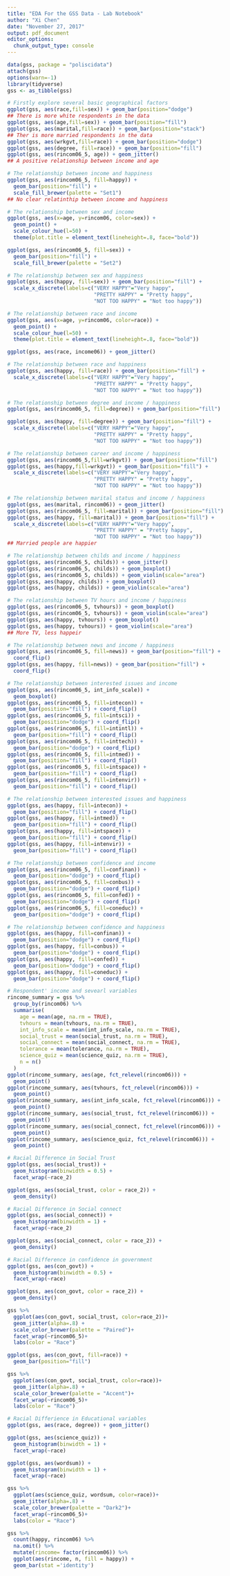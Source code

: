 ```yaml
---
title: "EDA For the GSS Data - Lab Notebook"
author: "Xi Chen"
date: "November 27, 2017"
output: pdf_document
editor_options: 
  chunk_output_type: console
---
```


```r
data(gss, package = "poliscidata")
attach(gss)
options(warn=-1)
library(tidyverse)
gss <- as_tibble(gss)

# Firstly explore several basic geographical factors
ggplot(gss, aes(race,fill=sex)) + geom_bar(position="dodge")
## There is more white respondents in the data
ggplot(gss, aes(age,fill=sex)) + geom_bar(position="fill")
ggplot(gss, aes(marital,fill=race)) + geom_bar(position="stack")
## Ther is more married respondents in the data
ggplot(gss, aes(wrkgvt,fill=race)) + geom_bar(position="dodge")
ggplot(gss, aes(degree, fill=race)) + geom_bar(position="fill")
ggplot(gss, aes(rincom06_5, age)) + geom_jitter()
## A positive relationship between income and age

# The relationship between income and happiness 
ggplot(gss, aes(rincom06_5, fill=happy)) + 
  geom_bar(position="fill") + 
  scale_fill_brewer(palette = "Set1")
## No clear relatinthip between income and happiness

# The relationship between sex and income
ggplot(gss, aes(x=age, y=rincom06, color=sex)) + 
  geom_point() +
  scale_colour_hue(l=50) + 
  theme(plot.title = element_text(lineheight=.8, face="bold"))

ggplot(gss, aes(rincom06_5, fill=sex)) + 
  geom_bar(position="fill") + 
  scale_fill_brewer(palette = "Set2")

# The relationship between sex and happiness
ggplot(gss, aes(happy, fill=sex)) + geom_bar(position="fill") +
  scale_x_discrete(labels=c("VERY HAPPY"="Very happy", 
                            "PRETTY HAPPY" = "Pretty happy", 
                            "NOT TOO HAPPY" = "Not too happy"))

# The relationship between race and income 
ggplot(gss, aes(x=age, y=rincom06, color=race)) + 
  geom_point() +
  scale_colour_hue(l=50) + 
  theme(plot.title = element_text(lineheight=.8, face="bold"))

ggplot(gss, aes(race, income06)) + geom_jitter()

# The relationship between race and happiness
ggplot(gss, aes(happy, fill=race)) + geom_bar(position="fill") +
  scale_x_discrete(labels=c("VERY HAPPY"="Very happy", 
                            "PRETTY HAPPY" = "Pretty happy", 
                            "NOT TOO HAPPY" = "Not too happy"))

# The relationship between degree and income / happiness 
ggplot(gss, aes(rincom06_5, fill=degree)) + geom_bar(position="fill")

ggplot(gss, aes(happy, fill=degree)) + geom_bar(position="fill") +
  scale_x_discrete(labels=c("VERY HAPPY"="Very happy", 
                            "PRETTY HAPPY" = "Pretty happy", 
                            "NOT TOO HAPPY" = "Not too happy"))

# The relationship between career and income / happiness 
ggplot(gss, aes(rincom06_5,fill=wrkgvt)) + geom_bar(position="fill")
ggplot(gss, aes(happy,fill=wrkgvt)) + geom_bar(position="fill") +
  scale_x_discrete(labels=c("VERY HAPPY"="Very happy", 
                            "PRETTY HAPPY" = "Pretty happy", 
                            "NOT TOO HAPPY" = "Not too happy"))

# The relationship between marital status and income / happiness
ggplot(gss, aes(marital, rincom06)) + geom_jitter()
ggplot(gss, aes(rincom06_5, fill=marital)) + geom_bar(position="fill")
ggplot(gss, aes(happy, fill=marital)) + geom_bar(position="fill") +
  scale_x_discrete(labels=c("VERY HAPPY"="Very happy", 
                            "PRETTY HAPPY" = "Pretty happy", 
                            "NOT TOO HAPPY" = "Not too happy"))
## Married people are happier

# The relationship between childs and income / happiness
ggplot(gss, aes(rincom06_5, childs)) + geom_jitter()
ggplot(gss, aes(rincom06_5, childs)) + geom_boxplot()
ggplot(gss, aes(rincom06_5, childs)) + geom_violin(scale="area")
ggplot(gss, aes(happy, childs)) + geom_boxplot()
ggplot(gss, aes(happy, childs)) + geom_violin(scale="area")

# The relationship between TV hours and income / happiness
ggplot(gss, aes(rincom06_5, tvhours)) + geom_boxplot()
ggplot(gss, aes(rincom06_5, tvhours)) + geom_violin(scale="area")
ggplot(gss, aes(happy, tvhours)) + geom_boxplot()
ggplot(gss, aes(happy, tvhours)) + geom_violin(scale="area")
## More TV, less happeir

# The relationship between news and income / happiness
ggplot(gss, aes(rincom06_5, fill=news)) + geom_bar(position="fill") + 
  coord_flip()
ggplot(gss, aes(happy, fill=news)) + geom_bar(position="fill") + 
  coord_flip()

# The relationship between interested issues and income
ggplot(gss, aes(rincom06_5, int_info_scale)) + 
  geom_boxplot()
ggplot(gss, aes(rincom06_5, fill=intecon)) + 
  geom_bar(position="fill") + coord_flip()
ggplot(gss, aes(rincom06_5, fill=intsci)) + 
  geom_bar(position="dodge") + coord_flip()
ggplot(gss, aes(rincom06_5, fill=intintl)) + 
  geom_bar(position="fill") + coord_flip()
ggplot(gss, aes(rincom06_5, fill=inttech)) + 
  geom_bar(position="dodge") + coord_flip()
ggplot(gss, aes(rincom06_5, fill=intmed)) + 
  geom_bar(position="fill") + coord_flip()
ggplot(gss, aes(rincom06_5, fill=intspace)) + 
  geom_bar(position="fill") + coord_flip()
ggplot(gss, aes(rincom06_5, fill=intenvir)) + 
  geom_bar(position="fill") + coord_flip()

# The relationship between interested issues and happiness
ggplot(gss, aes(happy, fill=intecon)) + 
  geom_bar(position="fill") + coord_flip()
ggplot(gss, aes(happy, fill=intmed)) + 
  geom_bar(position="fill") + coord_flip()
ggplot(gss, aes(happy, fill=intspace)) + 
  geom_bar(position="fill") + coord_flip()
ggplot(gss, aes(happy, fill=intenvir)) + 
  geom_bar(position="fill") + coord_flip()

# The relationship between confidence and income
ggplot(gss, aes(rincom06_5, fill=confinan)) + 
  geom_bar(position="dodge") + coord_flip()
ggplot(gss, aes(rincom06_5, fill=conbus)) + 
  geom_bar(position="dodge") + coord_flip()
ggplot(gss, aes(rincom06_5, fill=confed)) + 
  geom_bar(position="dodge") + coord_flip()
ggplot(gss, aes(rincom06_5, fill=coneduc)) + 
  geom_bar(position="dodge") + coord_flip()

# The relationship between confidence and happiness
ggplot(gss, aes(happy, fill=confinan)) + 
  geom_bar(position="dodge") + coord_flip()
ggplot(gss, aes(happy, fill=conbus)) + 
  geom_bar(position="dodge") + coord_flip()
ggplot(gss, aes(happy, fill=confed)) + 
  geom_bar(position="dodge") + coord_flip()
ggplot(gss, aes(happy, fill=coneduc)) + 
  geom_bar(position="dodge") + coord_flip()

# Respondent' income and sevearl variables
rincome_summary = gss %>%
  group_by(rincom06) %>%
  summarise(
    age = mean(age, na.rm = TRUE),
    tvhours = mean(tvhours, na.rm = TRUE),
    int_info_scale = mean(int_info_scale, na.rm = TRUE),
    social_trust = mean(social_trust, na.rm = TRUE),
    social_connect = mean(social_connect, na.rm = TRUE),
    tolerance = mean(tolerance, na.rm = TRUE),
    science_quiz = mean(science_quiz, na.rm = TRUE),
    n = n()
  )
ggplot(rincome_summary, aes(age, fct_relevel(rincom06))) +
  geom_point()
ggplot(rincome_summary, aes(tvhours, fct_relevel(rincom06))) +
  geom_point()
ggplot(rincome_summary, aes(int_info_scale, fct_relevel(rincom06))) +
  geom_point()
ggplot(rincome_summary, aes(social_trust, fct_relevel(rincom06))) +
  geom_point()
ggplot(rincome_summary, aes(social_connect, fct_relevel(rincom06))) +
  geom_point()
ggplot(rincome_summary, aes(science_quiz, fct_relevel(rincom06))) +
  geom_point()

# Racial Difference in Social Trust
ggplot(gss, aes(social_trust)) + 
  geom_histogram(binwidth = 0.5) + 
  facet_wrap(~race_2)

ggplot(gss, aes(social_trust, color = race_2)) + 
  geom_density() 

# Racial Difference in Social connect
ggplot(gss, aes(social_connect)) + 
  geom_histogram(binwidth = 1) + 
  facet_wrap(~race_2)

ggplot(gss, aes(social_connect, color = race_2)) + 
  geom_density() 

# Racial Difference in confidence in government
ggplot(gss, aes(con_govt)) + 
  geom_histogram(binwidth = 0.5) + 
  facet_wrap(~race)

ggplot(gss, aes(con_govt, color = race_2)) + 
  geom_density() 

gss %>% 
  ggplot(aes(con_govt, social_trust, color=race_2))+
  geom_jitter(alpha=.8) +
  scale_color_brewer(palette = "Paired")+
  facet_wrap(~rincom06_5)+
  labs(color = "Race")

ggplot(gss, aes(con_govt, fill=race)) + 
  geom_bar(position="fill")

gss %>% 
  ggplot(aes(con_govt, social_trust, color=race))+
  geom_jitter(alpha=.8) +
  scale_color_brewer(palette = "Accent")+
  facet_wrap(~rincom06_5)+
  labs(color = "Race")

# Racial Differience in Educational variables
ggplot(gss, aes(race, degree)) + geom_jitter()

ggplot(gss, aes(science_quiz)) + 
  geom_histogram(binwidth = 1) + 
  facet_wrap(~race)

ggplot(gss, aes(wordsum)) + 
  geom_histogram(binwidth = 1) + 
  facet_wrap(~race)

gss %>% 
  ggplot(aes(science_quiz, wordsum, color=race))+
  geom_jitter(alpha=.8) +
  scale_color_brewer(palette = "Dark2")+
  facet_wrap(~rincom06_5)+
  labs(color = "Race")


```



```r
gss %>%
  count(happy, rincom06) %>%
  na.omit() %>%
  mutate(rincome= factor(rincom06)) %>%
  ggplot(aes(rincome, n, fill = happy)) + 
  geom_bar(stat ='identity')
  
  
  
```

